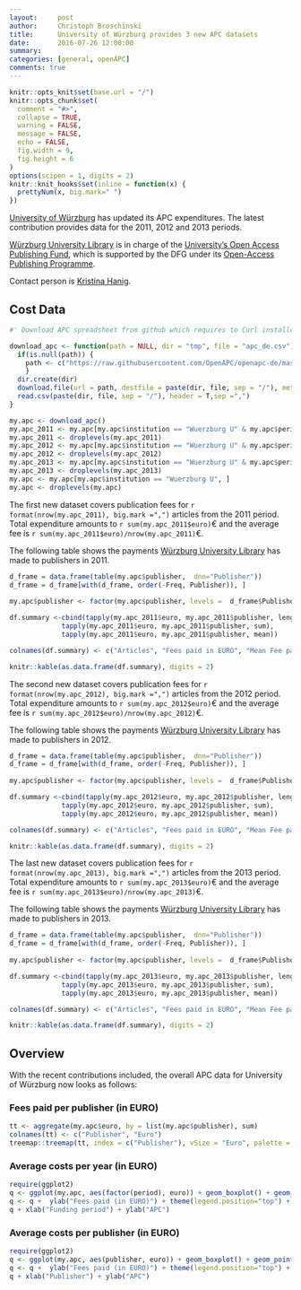 ```yaml
---
layout:     post
author:     Christoph Broschinski
title:      University of Würzburg provides 3 new APC datasets
date:       2016-07-26 12:00:00
summary:    
categories: [general, openAPC]
comments: true
---
```



```r
knitr::opts_knit$set(base.url = "/")
knitr::opts_chunk$set(
  comment = "#>",
  collapse = TRUE,
  warning = FALSE, 
  message = FALSE,
  echo = FALSE,
  fig.width = 9,
  fig.height = 6
)
options(scipen = 1, digits = 2)
knitr::knit_hooks$set(inline = function(x) {
  prettyNum(x, big.mark=" ")
})
```

[University of Würzburg](https://www.uni-wuerzburg.de) has updated its APC expenditures. The latest contribution provides data for the 2011, 2012 and 2013 periods.

[Würzburg University Library](http://www.bibliothek.uni-wuerzburg.de) is in charge of the [University's Open Access Publishing Fund](http://www.bibliothek.uni-wuerzburg.de/en/service0/electronic_publishing/open_access/open_access_journals/), which is supported by the DFG under its [Open-Access Publishing Programme](http://www.dfg.de/en/research_funding/programmes/infrastructure/lis/funding_opportunities/open_access/).

Contact person is [Kristina Hanig](<mailto:openaccess@bibliothek.uni-wuerzburg.de>).

## Cost Data

```r
#' Download APC spreadsheet from github which requires to Curl installed

download_apc <- function(path = NULL, dir = "tmp", file = "apc_de.csv"){
  if(is.null(path)) {
    path <- c("https://raw.githubusercontent.com/OpenAPC/openapc-de/master/data/apc_de.csv")
    } 
  dir.create(dir) 
  download.file(url = path, destfile = paste(dir, file, sep = "/"), method = "curl")
  read.csv(paste(dir, file, sep = "/"), header = T,sep =",")
}

my.apc <- download_apc()
my.apc_2011 <- my.apc[my.apc$institution == "Wuerzburg U" & my.apc$period == 2011, ]
my.apc_2011 <- droplevels(my.apc_2011)
my.apc_2012 <- my.apc[my.apc$institution == "Wuerzburg U" & my.apc$period == 2012, ]
my.apc_2012 <- droplevels(my.apc_2012)
my.apc_2013 <- my.apc[my.apc$institution == "Wuerzburg U" & my.apc$period == 2013, ]
my.apc_2013 <- droplevels(my.apc_2013)
my.apc <- my.apc[my.apc$institution == "Wuerzburg U", ]
my.apc <- droplevels(my.apc)
```

The first new dataset covers publication fees for `r format(nrow(my.apc_2011), big.mark =",")` articles from the 2011 period. Total expenditure amounts to `r sum(my.apc_2011$euro)`€ and the average fee is `r sum(my.apc_2011$euro)/nrow(my.apc_2011)`€.

The following table shows the payments [Würzburg University Library](http://www.bibliothek.uni-wuerzburg.de) has made to publishers in 2011.

```r

d_frame = data.frame(table(my.apc$publisher,  dnn="Publisher"))                 
d_frame = d_frame[with(d_frame, order(-Freq, Publisher)), ]                                           
                                    
my.apc$publisher <- factor(my.apc$publisher, levels =  d_frame$Publisher)

df.summary <-cbind(tapply(my.apc_2011$euro, my.apc_2011$publisher, length),
             tapply(my.apc_2011$euro, my.apc_2011$publisher, sum),
             tapply(my.apc_2011$euro, my.apc_2011$publisher, mean))

colnames(df.summary) <- c("Articles", "Fees paid in EURO", "Mean Fee paid")

knitr::kable(as.data.frame(df.summary), digits = 2)
```

The second new dataset covers publication fees for `r format(nrow(my.apc_2012), big.mark =",")` articles from the 2012 period. Total expenditure amounts to `r sum(my.apc_2012$euro)`€ and the average fee is `r sum(my.apc_2012$euro)/nrow(my.apc_2012)`€.

The following table shows the payments [Würzburg University Library](http://www.bibliothek.uni-wuerzburg.de) has made to publishers in 2012.

```r

d_frame = data.frame(table(my.apc$publisher,  dnn="Publisher"))                 
d_frame = d_frame[with(d_frame, order(-Freq, Publisher)), ]                                           
                                    
my.apc$publisher <- factor(my.apc$publisher, levels =  d_frame$Publisher)

df.summary <-cbind(tapply(my.apc_2012$euro, my.apc_2012$publisher, length),
             tapply(my.apc_2012$euro, my.apc_2012$publisher, sum),
             tapply(my.apc_2012$euro, my.apc_2012$publisher, mean))

colnames(df.summary) <- c("Articles", "Fees paid in EURO", "Mean Fee paid")

knitr::kable(as.data.frame(df.summary), digits = 2)
```

The last new dataset covers publication fees for `r format(nrow(my.apc_2013), big.mark =",")` articles from the 2013 period. Total expenditure amounts to `r sum(my.apc_2013$euro)`€ and the average fee is `r sum(my.apc_2013$euro)/nrow(my.apc_2013)`€.

The following table shows the payments [Würzburg University Library](http://www.bibliothek.uni-wuerzburg.de) has made to publishers in 2013.

```r

d_frame = data.frame(table(my.apc$publisher,  dnn="Publisher"))                 
d_frame = d_frame[with(d_frame, order(-Freq, Publisher)), ]                                           
                                    
my.apc$publisher <- factor(my.apc$publisher, levels =  d_frame$Publisher)

df.summary <-cbind(tapply(my.apc_2013$euro, my.apc_2013$publisher, length),
             tapply(my.apc_2013$euro, my.apc_2013$publisher, sum),
             tapply(my.apc_2013$euro, my.apc_2013$publisher, mean))

colnames(df.summary) <- c("Articles", "Fees paid in EURO", "Mean Fee paid")

knitr::kable(as.data.frame(df.summary), digits = 2)
```

## Overview

With the recent contributions included, the overall APC data for University of Würzburg now looks as follows: 

### Fees paid per publisher (in EURO)

```r
tt <- aggregate(my.apc$euro, by = list(my.apc$publisher), sum)
colnames(tt) <- c("Publisher", "Euro")
treemap::treemap(tt, index = c("Publisher"), vSize = "Euro", palette = "Paired")
```

###  Average costs per year (in EURO)

```r
require(ggplot2)
q <- ggplot(my.apc, aes(factor(period), euro)) + geom_boxplot() + geom_point()
q <- q +  ylab("Fees paid (in EURO)") + theme(legend.position="top") + theme_bw(base_size = 18)
q + xlab("Funding period") + ylab("APC")
```

###  Average costs per publisher (in EURO)

```r
require(ggplot2)
q <- ggplot(my.apc, aes(publisher, euro)) + geom_boxplot() + geom_point()
q <- q +  ylab("Fees paid (in EURO)") + theme(legend.position="top") + theme_bw(base_size = 18) + coord_flip()
q + xlab("Publisher") + ylab("APC")
```
